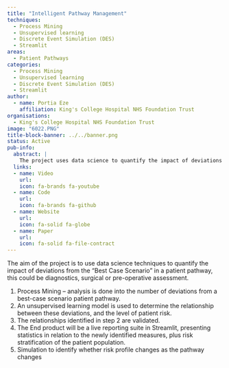 ```yaml
---
title: "Intelligent Pathway Management"
techniques:
  - Process Mining
  - Unsupervised learning
  - Discrete Event Simulation (DES)
  - Streamlit
areas:
  - Patient Pathways
categories:
  - Process Mining
  - Unsupervised learning
  - Discrete Event Simulation (DES)
  - Streamlit
author:
  - name: Portia Eze
    affiliation: King's College Hospital NHS Foundation Trust
organisations:
  - King's College Hospital NHS Foundation Trust
image: "6022.PNG"
title-block-banner: ../../banner.png
status: Active
pub-info:
  abstract: |
    The project uses data science to quantify the impact of deviations from the "Best Case Scenario" in patient pathways. It involves process mining, an unsupervised learning model to determine relationships between deviations and patient risk, validation, to create Streamlit app reporting suite. The suite presents statistics and risk stratification, with simulations to identify risk profile changes as pathways change.
  links:
  - name: Video
    url:
    icon: fa-brands fa-youtube
  - name: Code
    url:
    icon: fa-brands fa-github
  - name: Website
    url:
    icon: fa-solid fa-globe
  - name: Paper
    url:
    icon: fa-solid fa-file-contract
---
```


The aim of the project is to use data science techniques to quantify the impact of deviations from the "Best Case Scenario" in a patient pathway, this could be diagnostics, surgical or pre-operative assessment.

1. Process Mining – analysis is done into the number of deviations from a best-case scenario patient pathway.
2. An unsupervised learning model is used to determine the relationship between these deviations, and the level of patient risk.
3. The relationships identified in step 2 are validated.
4. The End product will be a live reporting suite in Streamlit, presenting statistics in relation to the newly identified measures, plus risk stratification of the patient population.
5. Simulation to identify whether risk profile changes as the pathway changes
